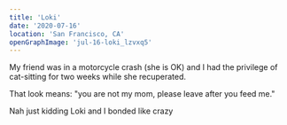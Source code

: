 ```yaml
---
title: 'Loki'
date: '2020-07-16'
location: 'San Francisco, CA'
openGraphImage: 'jul-16-loki_lzvxq5'
---
```


<InteractiveImage imageId="jul-16-loki_lzvxq5" />

My friend was in a motorcycle crash (she is OK) and I had the privilege of cat-sitting for two weeks while she recuperated.

That look means: "you are not my mom, please leave after you feed me."

Nah just kidding Loki and I bonded like crazy